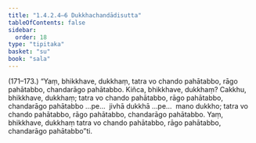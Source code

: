 ```yaml
---
title: "1.4.2.4–6 Dukkhachandādisutta"
tableOfContents: false
sidebar:
  order: 18
type: "tipitaka"
basket: "su"
book: "sala"
---
```



<DynamicBreadcrumb />

<Paragraph type="center" book="sala">
(171–173.)
</Paragraph>

<Paragraph number="893" book="sala">
“Yaṃ, bhikkhave, dukkhaṃ, tatra vo chando pahātabbo, rāgo pahātabbo, chandarāgo pahātabbo. Kiñca, bhikkhave, dukkhaṃ? Cakkhu, bhikkhave, dukkhaṃ; tatra vo chando pahātabbo, rāgo pahātabbo, chandarāgo pahātabbo …pe…  jivhā dukkhā …pe…  mano dukkho; tatra vo chando pahātabbo, rāgo pahātabbo, chandarāgo pahātabbo. Yaṃ, bhikkhave, dukkhaṃ tatra vo chando pahātabbo, rāgo pahātabbo, chandarāgo pahātabbo”ti.
</Paragraph>
